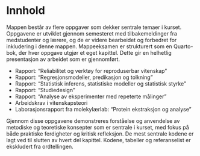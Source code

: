 # Innhold

Mappen består av flere oppgaver som dekker sentrale temaer i kurset. Oppgavene er utviklet gjennom semesteret med tilbakemeldinger fra medstudenter og lærere, og de er videre bearbeidet og forbedret for inkludering i denne mappen. Mappeeksamen er strukturert som en Quarto-bok, der hver oppgave utgjør et eget kapittel. Dette gir en helhetlig presentasjon av arbeidet som er gjennomført.

- Rapport: "Reliabilitet og verktøy for reproduserbar vitenskap"
- Rapport: "Regresjonsmodeller, predikasjon og tolkning"
- Rapport: "Statistisk inferens, statistiske modeller og statistisk styrke"
- Rapport: "Studiedesign"
- Rapport: "Analyse av eksperimenter med repeterte målinger"
- Arbeidskrav i vitenskapsteori
- Laborasjonsrapport fra molekylærlab: "Protein ekstraksjon og analyse"

Gjennom disse oppgavene demonstreres forståelse og anvendelse av metodiske og teoretiske konsepter som er sentrale i kurset, med fokus på både praktiske ferdigheter og kritisk refleksjon. De mest sentrale kodene er lagt ved til slutten av hvert del kapittel. Kodene, tabeller og referanselist er ekskludert fra ordtellingen. 